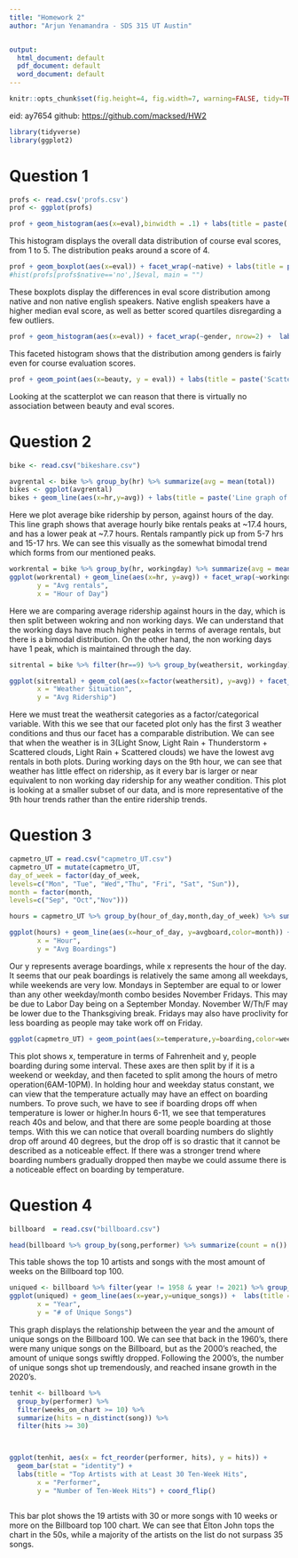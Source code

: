 ---
title: "Homework 2"
author: "Arjun Yenamandra - SDS 315 UT Austin"


output:
  html_document: default
  pdf_document: default
  word_document: default
---

```{r global_options, echo=FALSE}
knitr::opts_chunk$set(fig.height=4, fig.width=7, warning=FALSE, tidy=TRUE, tidy.opts=list(width.cutoff=60), warning = FALSE, message = FALSE)
```
eid: ay7654
github: [https://github.com/macksed/HW2](https://github.com/macksed/HW2)
```{r, echo=FALSE, results='hide'}
library(tidyverse)
library(ggplot2)
```
# **Question 1**

```{r echo=FALSE}
profs <- read.csv('profs.csv')
prof <- ggplot(profs)
```

```{r echo=FALSE}
prof + geom_histogram(aes(x=eval),binwidth = .1) + labs(title = paste('Distribution of course evaluation scores'))
```



This histogram displays the overall data distribution of course eval scores, from 1 to 5. The distribution peaks around a score of 4. 

```{r echo=FALSE}
prof + geom_boxplot(aes(x=eval)) + facet_wrap(~native) + labs(title = paste('Distribution of eval scores for Native(yes) and Non-Native(no) English Speakers'))
#hist(profs[profs$native=='no',]$eval, main = "")
```



These boxplots display the differences in eval score distribution among native and non native english speakers. Native english speakers have a higher median eval score, as well as better scored quartiles disregarding a few outliers.

```{r echo=FALSE}
prof + geom_histogram(aes(x=eval)) + facet_wrap(~gender, nrow=2) +  labs(title = paste('Distribution of eval scores faceted by gender'))
```


This faceted histogram shows that the distribution among genders is fairly even for course evaluation scores.

```{r echo=FALSE}
prof + geom_point(aes(x=beauty, y = eval)) + labs(title = paste('Scatterplot of eval scores against beauty of prof.'))
```


Looking at the scatterplot we can reason that there is virtually no association between beauty and eval scores.

# **Question 2**
```{r echo=FALSE}
bike <- read.csv("bikeshare.csv")
```

```{r echo=FALSE}
avgrental <- bike %>% group_by(hr) %>% summarize(avg = mean(total))
bikes <- ggplot(avgrental)
bikes + geom_line(aes(x=hr,y=avg)) + labs(title = paste('Line graph of average bike rentals(avg) across hours of the day(hr)'))
```



Here we plot average bike ridership by person, against hours of the day. This line graph shows that average hourly bike rentals peaks at ~17.4 hours, and has a lower peak at ~7.7 hours. Rentals rampantly pick up from 5-7 hrs and 15-17 hrs. We can see this visually as the somewhat bimodal trend which forms from our mentioned peaks.

```{r echo=FALSE}
workrental = bike %>% group_by(hr, workingday) %>% summarize(avg = mean(total))
ggplot(workrental) + geom_line(aes(x=hr, y=avg)) + facet_wrap(~workingday) + labs(title = paste('Line graph of avg bike rentals hrs faceted by if it is a working day(0=no, 1=yes)'),
       y = "Avg rentals",
       x = "Hour of Day")
```



Here we are comparing average ridership against hours in the day, which is then split between wokring and non working days. We can understand that the working days have much higher peaks in terms of average rentals, but there is a bimodal distribution. On the other hand, the non working days have 1 peak, which is maintained through the day.

```{r echo=FALSE}
sitrental = bike %>% filter(hr==9) %>% group_by(weathersit, workingday) %>% summarize(avg = mean(total))

ggplot(sitrental) + geom_col(aes(x=factor(weathersit), y=avg)) + facet_wrap(~workingday) + labs(title = paste('Bar plot of avg ridership during 9th hr by weather faceted by if it is a working day'),
       x = "Weather Situation",
       y = "Avg Ridership")

```




Here we must treat the weathersit categories as a factor/categorical variable. With this we see that our faceted plot only has the first 3 weather conditions and thus our facet has a comparable distribution. We can see that when the weather is in 3(Light Snow, Light Rain + Thunderstorm + Scattered clouds, Light Rain + Scattered clouds) we have the lowest avg rentals in both plots. During working days on the 9th hour, we can see that weather has little effect on ridership, as it every bar is larger or near equivalent to non working day ridership for any weather condition. This plot is looking at a smaller subset of our data, and is more representative of the 9th hour trends rather than the entire ridership trends.


# **Question 3**
```{r echo=FALSE}
capmetro_UT = read.csv("capmetro_UT.csv")
capmetro_UT = mutate(capmetro_UT,
day_of_week = factor(day_of_week,
levels=c("Mon", "Tue", "Wed","Thu", "Fri", "Sat", "Sun")),
month = factor(month,
levels=c("Sep", "Oct","Nov")))
```

```{r echo=FALSE}
hours = capmetro_UT %>% group_by(hour_of_day,month,day_of_week) %>% summarize(avgboard = mean(boarding))

ggplot(hours) + geom_line(aes(x=hour_of_day, y=avgboard,color=month)) + facet_wrap(~day_of_week) + labs(title = paste('Line graph of avg boardings across hour of day split by days of week & month'),
       x = "Hour",
       y = "Avg Boardings")
```


Our y represents average boardings, while x represents the hour of the day. It seems that our peak boardings is relatively the same among all weekdays, while weekends are very low. Mondays in September are equal to or lower than any other weekday/month combo besides November Fridays. This may be due to Labor Day being on a September Monday. November W/Th/F may be lower due to the Thanksgiving break. Fridays may also have proclivity for less boarding as people may take work off on Friday.

```{r echo=FALSE}
ggplot(capmetro_UT) + geom_point(aes(x=temperature,y=boarding,color=weekend)) + facet_wrap(~hour_of_day) + labs(title = "Relationship of temperature and boardings faceted by hour of the day")

```


This plot shows x, temperature in terms of Fahrenheit and y, people boarding during some interval. These axes are then split by if it is a weekend or weekday, and then faceted to split among the hours of metro operation(6AM-10PM). In holding hour and weekday status constant, we can view that the temperature actually may have an effect on boarding numbers. To prove such, we have to see if boarding drops off when temperature is lower or higher.In hours 6-11, we see that temperatures reach 40s and below, and that there are some people boarding at those temps. With this we can notice that overall boarding numbers do slightly drop off around 40 degrees, but the drop off is so drastic that it cannot be described as a noticeable effect. If there was a stronger trend where boarding numbers gradually dropped then maybe we could assume there is a noticeable effect on boarding by temperature.

# **Question 4**
```{r echo=FALSE}
billboard  = read.csv("billboard.csv")
```

```{r echo=FALSE}
head(billboard %>% group_by(song,performer) %>% summarize(count = n()) %>% arrange(desc(count)),10)
```
This table shows the top 10 artists and songs with the most amount of weeks on the Billboard top 100.

```{r echo=FALSE}
uniqued <- billboard %>% filter(year != 1958 & year != 2021) %>% group_by(year) %>% summarize(unique_songs = length(unique(song)))
ggplot(uniqued) + geom_line(aes(x=year,y=unique_songs)) +  labs(title = "Musical Diversity over time",
       x = "Year",
       y = "# of Unique Songs") 
```



This graph displays the relationship between the year and the amount of unique songs on the Billboard 100.
We can see that back in the 1960's, there were many unique songs on the Billboard, but as the 2000's reached, the amount of unique songs swiftly dropped. Following the 2000's, the number of unique songs shot up tremendously, and reached insane growth in the 2020's.

```{r echo=FALSE}
tenhit <- billboard %>%
  group_by(performer) %>%
  filter(weeks_on_chart >= 10) %>%
  summarize(hits = n_distinct(song)) %>%
  filter(hits >= 30)



ggplot(tenhit, aes(x = fct_reorder(performer, hits), y = hits)) +
  geom_bar(stat = "identity") +
  labs(title = "Top Artists with at Least 30 Ten-Week Hits",
       x = "Performer",
       y = "Number of Ten-Week Hits") + coord_flip()



```


This bar plot shows the 19 artists with 30 or more songs with 10 weeks or more on the Billboard top 100 chart. We can see that Elton John tops the chart in the 50s, while a majority of the artists on the list do not surpass 35 songs.

